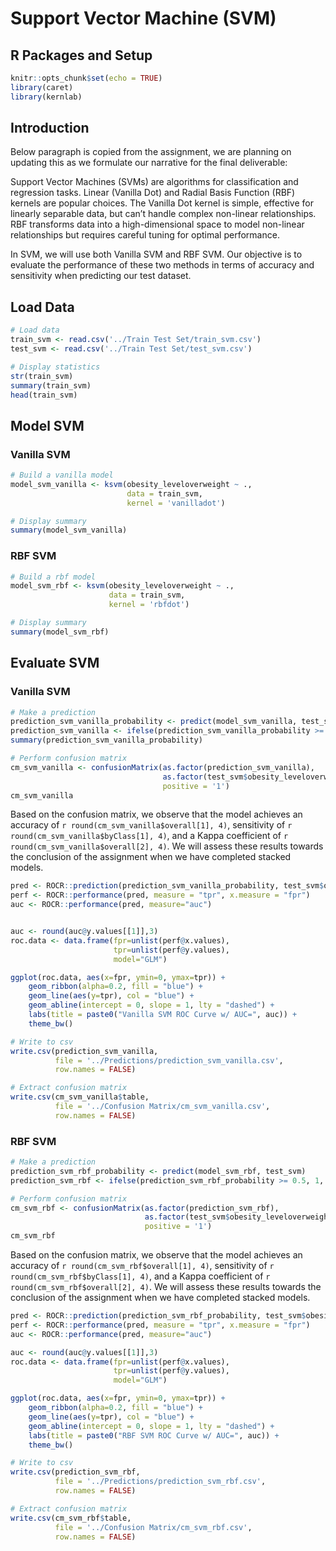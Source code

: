 # Support Vector Machine (SVM)

## R Packages and Setup {-}

```r
knitr::opts_chunk$set(echo = TRUE)
library(caret)
library(kernlab)
```


## Introduction

Below paragraph is copied from the assignment, we are planning on updating this as we formulate our narrative for the final deliverable:

Support Vector Machines (SVMs) are algorithms for classification and regression tasks. Linear (Vanilla Dot) and Radial Basis Function (RBF) kernels are popular choices. The Vanilla Dot kernel is simple, effective for linearly separable data, but can’t handle complex non-linear relationships. RBF transforms data into a high-dimensional space to model non-linear relationships but requires careful tuning for optimal performance.

In SVM, we will use both Vanilla SVM and RBF SVM. Our objective is to evaluate the performance of these two methods in terms of accuracy and sensitivity when predicting our test dataset.


## Load Data

```r
# Load data
train_svm <- read.csv('../Train Test Set/train_svm.csv')
test_svm <- read.csv('../Train Test Set/test_svm.csv')

# Display statistics
str(train_svm)
summary(train_svm)
head(train_svm)
```


## Model SVM

### Vanilla SVM

```r
# Build a vanilla model
model_svm_vanilla <- ksvm(obesity_leveloverweight ~ .,
                          data = train_svm,
                          kernel = 'vanilladot')
```

```r
# Display summary
summary(model_svm_vanilla)
```

### RBF SVM

```r
# Build a rbf model
model_svm_rbf <- ksvm(obesity_leveloverweight ~ .,
                      data = train_svm,
                      kernel = 'rbfdot')
```

```r
# Display summary
summary(model_svm_rbf)
```


## Evaluate SVM

### Vanilla SVM

```r
# Make a prediction
prediction_svm_vanilla_probability <- predict(model_svm_vanilla, test_svm)
prediction_svm_vanilla <- ifelse(prediction_svm_vanilla_probability >= 0.5, 1, 0)
summary(prediction_svm_vanilla_probability)

# Perform confusion matrix
cm_svm_vanilla <- confusionMatrix(as.factor(prediction_svm_vanilla),
                                  as.factor(test_svm$obesity_leveloverweight),
                                  positive = '1')
cm_svm_vanilla
```

Based on the confusion matrix, we observe that the model achieves an accuracy of ``r round(cm_svm_vanilla$overall[1], 4)``, sensitivity of ``r round(cm_svm_vanilla$byClass[1], 4)``, and a Kappa coefficient of ``r round(cm_svm_vanilla$overall[2], 4)``. We will assess these results towards the conclusion of the assignment when we have completed stacked models.


```r
pred <- ROCR::prediction(prediction_svm_vanilla_probability, test_svm$obesity_leveloverweight)
perf <- ROCR::performance(pred, measure = "tpr", x.measure = "fpr")
auc <- ROCR::performance(pred, measure="auc")


auc <- round(auc@y.values[[1]],3)
roc.data <- data.frame(fpr=unlist(perf@x.values),
                       tpr=unlist(perf@y.values),
                       model="GLM")

ggplot(roc.data, aes(x=fpr, ymin=0, ymax=tpr)) +
    geom_ribbon(alpha=0.2, fill = "blue") +
    geom_line(aes(y=tpr), col = "blue") +
    geom_abline(intercept = 0, slope = 1, lty = "dashed") +
    labs(title = paste0("Vanilla SVM ROC Curve w/ AUC=", auc)) +
    theme_bw()
```

```r
# Write to csv
write.csv(prediction_svm_vanilla,
          file = '../Predictions/prediction_svm_vanilla.csv',
          row.names = FALSE)

# Extract confusion matrix
write.csv(cm_svm_vanilla$table,
          file = '../Confusion Matrix/cm_svm_vanilla.csv',
          row.names = FALSE)
```

### RBF SVM

```r
# Make a prediction
prediction_svm_rbf_probability <- predict(model_svm_rbf, test_svm)
prediction_svm_rbf <- ifelse(prediction_svm_rbf_probability >= 0.5, 1, 0)

# Perform confusion matrix
cm_svm_rbf <- confusionMatrix(as.factor(prediction_svm_rbf),
                              as.factor(test_svm$obesity_leveloverweight),
                              positive = '1')
cm_svm_rbf
```

Based on the confusion matrix, we observe that the model achieves an accuracy of ``r round(cm_svm_rbf$overall[1], 4)``, sensitivity of ``r round(cm_svm_rbf$byClass[1], 4)``, and a Kappa coefficient of ``r round(cm_svm_rbf$overall[2], 4)``. We will assess these results towards the conclusion of the assignment when we have completed stacked models.

```r
pred <- ROCR::prediction(prediction_svm_rbf_probability, test_svm$obesity_leveloverweight)
perf <- ROCR::performance(pred, measure = "tpr", x.measure = "fpr")
auc <- ROCR::performance(pred, measure="auc")

auc <- round(auc@y.values[[1]],3)
roc.data <- data.frame(fpr=unlist(perf@x.values),
                       tpr=unlist(perf@y.values),
                       model="GLM")

ggplot(roc.data, aes(x=fpr, ymin=0, ymax=tpr)) +
    geom_ribbon(alpha=0.2, fill = "blue") +
    geom_line(aes(y=tpr), col = "blue") +
    geom_abline(intercept = 0, slope = 1, lty = "dashed") +
    labs(title = paste0("RBF SVM ROC Curve w/ AUC=", auc)) +
    theme_bw()
```

```r
# Write to csv
write.csv(prediction_svm_rbf,
          file = '../Predictions/prediction_svm_rbf.csv',
          row.names = FALSE)

# Extract confusion matrix
write.csv(cm_svm_rbf$table,
          file = '../Confusion Matrix/cm_svm_rbf.csv',
          row.names = FALSE)
```

